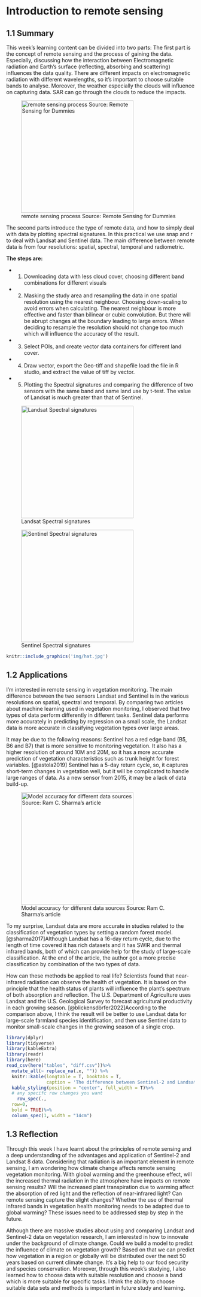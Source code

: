 # Introduction to remote sensing {.unnumbered}

## 1.1 Summary

This week’s learning content can be divided into two parts: The first part is the concept of remote sensing and the process of gaining the data. Especially, discussing how the interaction between Electromagnetic radiation and Earth’s surface (reflecting, absorbing and scattering) influences the data quality. There are different impacts on electromagnetic radiation with different wavelengths, so it’s important to choose suitable bands to analyse. Moreover, the weather especially the clouds will influence on capturing data. SAR can go through the clouds to reduce the impacts.

![remote sensing process Source: Remote Sensing for Dummies](img/remote.jpg){#fig1 width="300px" fig-align="center"}

The second parts introduce the type of remote data, and how to simply deal with data by plotting spectral signatures. In this practical we use snap and r to deal with Landsat and Sentinel data. The main difference between remote data is from four resolutions: spatial, spectral, temporal and radiometric.

**The steps are:**

-   

    1.  Downloading data with less cloud cover, choosing different band combinations for different visuals

-   

    2.  Masking the study area and resampling the data in one spatial resolution using the nearest neighbour. Choosing down-scaling to avoid errors when calculating. The nearest neighbour is more effective and faster than bilinear or cubic convolution. But there will be abrupt changes at the boundary leading to large errors. When deciding to resample the resolution should not change too much which will influence the accuracy of the result.

-   

    3.  Select POIs, and create vector data containers for different land cover.

-   

    4.  Draw vector, export the Geo-tiff and shapefile load the file in R studio, and extract the value of tiff by vector.

-   

    5.  Plotting the Spectral signatures and comparing the difference of two sensors with the same band and same land use by t-test. The value of Landsat is much greater than that of Sentinel.

::: {#chunk-name layout-ncol="2"}
![Landsat Spectral signatures](img/land8.jpg){width="300px" fig-align="center"}

![Sentinel Spectral signatures](img/s2.jpg){#fig2 width="300px" fig-align="center"}
:::

```r
knitr::include_graphics('img/hat.jpg')
```

## 1.2 Applications

I’m interested in remote sensing in vegetation monitoring. The main difference between the two sensors Landsat and Sentinel is in the various resolutions on spatial, spectral and temporal. By comparing two articles about machine learning used in vegetation monitoring, I observed that two types of data perform differently in different tasks. Sentinel data performs more accurately in predicting by regression on a small scale, the Landsat data is more accurate in classifying vegetation types over large areas.

It may be due to the following reasons: Sentinel has a red edge band (B5, B6 and B7) that is more sensitive to monitoring vegetation. It also has a higher resolution of around 10M and 20M, so it has a more accurate prediction of vegetation characteristics such as trunk height for forest variables. [@astola2019] Sentinel has a 5-day return cycle, so, it captures short-term changes in vegetation well, but it will be complicated to handle large ranges of data. As a new sensor from 2015, it may be a lack of data build-up.

![Model accuracy for different data sources Source: Ram C. Sharma's article](img/acc.png){width="300px" fig-align="center"}

To my surprise, Landsat data are more accurate in studies related to the classification of vegetation types by setting a random forest model. [@sharma2017]Although Landsat has a 16-day return cycle, due to the length of time covered it has rich datasets and it has SWIR and thermal infrared bands, both of which can provide help for the study of large-scale classification. At the end of the article, the author got a more precise classification by combination of the two types of data.

How can these methods be applied to real life? Scientists found that near-infrared radiation can observe the health of vegetation. It is based on the principle that the health status of plants will influence the plant’s spectrum of both absorption and reflection. The U.S. Department of Agriculture uses Landsat and the U.S. Geological Survey to forecast agricultural productivity in each growing season. [@blickensdörfer2022]According to the comparison above, I think the result will be better to use Landsat data for large-scale farmland species identification, and then use Sentinel data to monitor small-scale changes in the growing season of a single crop.

```r
library(dplyr)
library(tidyverse)
library(kableExtra)
library(readr)
library(here)
read_csv(here("tables", "diff.csv"))%>%
  mutate_all(~ replace_na(.x, "")) %>%
  knitr::kable(longtable = T, booktabs = T, 
               caption = 'The difference between Sentinel-2 and Landsat 8')%>% 
  kable_styling(position = "center", full_width = T)%>%
  # any specifc row changes you want
    row_spec(.,
  row=0,
  bold = TRUE)%>%
  column_spec(1, width = "14cm")
```

## 1.3 Reflection

Through this week I have learnt about the principles of remote sensing and a deep understanding of the advantages and application of Sentinel-2 and Landsat 8 data. Considering that radiation is an important element in remote sensing, I am wondering how climate change affects remote sensing vegetation monitoring. With global warming and the greenhouse effect, will the increased thermal radiation in the atmosphere have impacts on remote sensing results? Will the increased plant transpiration due to warming affect the absorption of red light and the reflection of near-infrared light? Can remote sensing capture the slight changes? Whether the use of thermal infrared bands in vegetation health monitoring needs to be adapted due to global warming? These issues need to be addressed step by step in the future.

Although there are massive studies about using and comparing Landsat and Sentinel-2 data on vegetation research, I am interested in how to innovate under the background of climate change. Could we build a model to predict the influence of climate on vegetation growth? Based on that we can predict how vegetation in a region or globally will be distributed over the next 50 years based on current climate change. It's a big help to our food security and species conservation. Moreover, through this week's studying, I also learned how to choose data with suitable resolution and choose a band which is more suitable for specific tasks. I think the ability to choose suitable data sets and methods is important in future study and learning.
